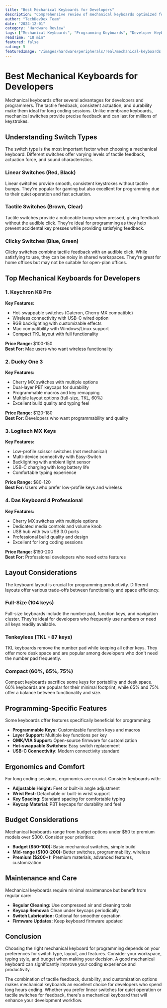 ```yaml
---
title: "Best Mechanical Keyboards for Developers"
description: "Comprehensive review of mechanical keyboards optimized for programming with different switch types and layouts. Find the perfect keyboard for your development setup."
author: "TechDevDex Team"
date: "2024-12-01"
category: "Hardware Review"
tags: ["Mechanical Keyboards", "Programming Keyboards", "Developer Keyboards", "Keyboard Switches", "Cherry MX", "Gateron"]
readTime: "18 min"
featured: false
rating: 5
featuredImage: "/images/hardware/peripherals/real/mechanical-keyboards.svg"
---
```


# Best Mechanical Keyboards for Developers

Mechanical keyboards offer several advantages for developers and programmers. The tactile feedback, consistent actuation, and durability make them ideal for long coding sessions. Unlike membrane keyboards, mechanical switches provide precise feedback and can last for millions of keystrokes.

## Understanding Switch Types

The switch type is the most important factor when choosing a mechanical keyboard. Different switches offer varying levels of tactile feedback, actuation force, and sound characteristics.

### Linear Switches (Red, Black)

Linear switches provide smooth, consistent keystrokes without tactile bumps. They're popular for gaming but also excellent for programming due to their quiet operation and fast actuation.

### Tactile Switches (Brown, Clear)

Tactile switches provide a noticeable bump when pressed, giving feedback without the audible click. They're ideal for programming as they help prevent accidental key presses while providing satisfying feedback.

### Clicky Switches (Blue, Green)

Clicky switches combine tactile feedback with an audible click. While satisfying to use, they can be noisy in shared workspaces. They're great for home offices but may not be suitable for open-plan offices.

## Top Mechanical Keyboards for Developers

### 1. Keychron K8 Pro

**Key Features:**
- Hot-swappable switches (Gateron, Cherry MX compatible)
- Wireless connectivity with USB-C wired option
- RGB backlighting with customizable effects
- Mac compatibility with Windows/Linux support
- Compact TKL layout with full functionality

**Price Range:** $100-150  
**Best For:** Mac users who want wireless functionality

### 2. Ducky One 3

**Key Features:**
- Cherry MX switches with multiple options
- Dual-layer PBT keycaps for durability
- Programmable macros and key remapping
- Multiple layout options (full-size, TKL, 60%)
- Excellent build quality and typing feel

**Price Range:** $120-180  
**Best For:** Developers who want programmability and quality

### 3. Logitech MX Keys

**Key Features:**
- Low-profile scissor switches (not mechanical)
- Multi-device connectivity with Easy-Switch
- Backlighting with ambient light sensor
- USB-C charging with long battery life
- Comfortable typing experience

**Price Range:** $80-120  
**Best For:** Users who prefer low-profile keys and wireless

### 4. Das Keyboard 4 Professional

**Key Features:**
- Cherry MX switches with multiple options
- Dedicated media controls and volume knob
- USB hub with two USB 3.0 ports
- Professional build quality and design
- Excellent for long coding sessions

**Price Range:** $150-200  
**Best For:** Professional developers who need extra features

## Layout Considerations

The keyboard layout is crucial for programming productivity. Different layouts offer various trade-offs between functionality and space efficiency.

### Full-Size (104 keys)

Full-size keyboards include the number pad, function keys, and navigation cluster. They're ideal for developers who frequently use numbers or need all keys readily available.

### Tenkeyless (TKL - 87 keys)

TKL keyboards remove the number pad while keeping all other keys. They offer more desk space and are popular among developers who don't need the number pad frequently.

### Compact (60%, 65%, 75%)

Compact keyboards sacrifice some keys for portability and desk space. 60% keyboards are popular for their minimal footprint, while 65% and 75% offer a balance between functionality and size.

## Programming-Specific Features

Some keyboards offer features specifically beneficial for programming:

- **Programmable Keys:** Customizable function keys and macros
- **Layer Support:** Multiple key functions per key
- **QMK/VIA Support:** Open-source firmware for customization
- **Hot-swappable Switches:** Easy switch replacement
- **USB-C Connectivity:** Modern connectivity standard

## Ergonomics and Comfort

For long coding sessions, ergonomics are crucial. Consider keyboards with:

- **Adjustable Height:** Feet or built-in angle adjustment
- **Wrist Rest:** Detachable or built-in wrist support
- **Key Spacing:** Standard spacing for comfortable typing
- **Keycap Material:** PBT keycaps for durability and feel

## Budget Considerations

Mechanical keyboards range from budget options under $50 to premium models over $300. Consider your priorities:

- **Budget ($50-100):** Basic mechanical switches, simple build
- **Mid-range ($100-200):** Better switches, programmability, wireless
- **Premium ($200+):** Premium materials, advanced features, customization

## Maintenance and Care

Mechanical keyboards require minimal maintenance but benefit from regular care:

- **Regular Cleaning:** Use compressed air and cleaning tools
- **Keycap Removal:** Clean under keycaps periodically
- **Switch Lubrication:** Optional for smoother operation
- **Firmware Updates:** Keep keyboard firmware updated

## Conclusion

Choosing the right mechanical keyboard for programming depends on your preferences for switch type, layout, and features. Consider your workspace, typing style, and budget when making your decision. A good mechanical keyboard can significantly improve your coding experience and productivity.

The combination of tactile feedback, durability, and customization options makes mechanical keyboards an excellent choice for developers who spend long hours coding. Whether you prefer linear switches for quiet operation or tactile switches for feedback, there's a mechanical keyboard that will enhance your development workflow.
